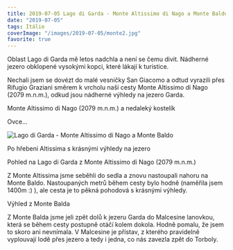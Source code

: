 ```yaml
---
title: 2019-07-05 Lago di Garda - Monte Altissimo di Nago a Monte Baldo
date: "2019-07-05"
tags: Itálie
coverImage: "/images/2019-07-05/monte2.jpg"
favorite: true
---
```


Oblast Lago di Garda mě letos nadchla a není se čemu divit. Nádherné jezero obklopené vysokými kopci, které lákají k turistice.

<CustomImage
  src="/images/2019-07-05/monte2.jpg"
  alt="Lago di Garda - Monte Altissimo di Nago a Monte Baldo"
  size="horizontalLarge"
/>

<CustomImage
  src="/images/2019-07-05/monte1.jpg"
  alt="Lago di Garda - Monte Altissimo di Nago a Monte Baldo"
  size="horizontalLarge"
/>

Nechali jsem se dovézt do malé vesničky San Giacomo a odtud vyrazili přes Rifugio Graziani směrem k vrcholu naší cesty Monte Altissimo di Nago (2079 m.n.m.), odkud jsou nádherné výhledy na jezero Garda.

<CustomImage
  src="/images/2019-07-05/monte3.jpg"
  alt="Lago di Garda - Monte Altissimo di Nago a Monte Baldo"
  size="horizontalLarge"
/>

<CustomImage
  src="/images/2019-07-05/monte4.jpg"
  alt="Lago di Garda - Monte Altissimo di Nago a Monte Baldo"
  size="horizontalLarge"
/>

Monte Altissimo di Nago (2079 m.n.m.) a nedaleký kostelík

<CustomImage
  src="/images/2019-07-05/monte5.jpg"
  alt="Lago di Garda - Monte Altissimo di Nago a Monte Baldo"
  size="horizontalLarge"
/>

Ovce...

<CustomImage
  src="/images/2019-07-05/monte6.jpg"
  alt="Lago di Garda - Monte Altissimo di Nago a Monte Baldo"
  size="horizontalLarge"
/>

<div className="flex justify-center pb-2">
  <Image
    src="/images/2019-07-05/monte7.jpg"
    alt="Lago di Garda - Monte Altissimo di Nago a Monte Baldo"
    width={1024}
    height={622}
  />
</div>

Po hřebeni Altissima s krásnými výhledy na jezero

Pohled na Lago di Garda z Monte Altissimo di Nago (2079 m.n.m.)

<CustomImage
  src="/images/2019-07-05/monte8.jpg"
  alt="Lago di Garda - Monte Altissimo di Nago a Monte Baldo"
  size="horizontalLarge"
/>

Z Monte Altissima jsme seběhli do sedla a znovu nastoupali nahoru na Monte Baldo. Nastoupaných metrů během cesty bylo hodně (naměřila jsem 1400m :) ), ale cesta je to pěkná pohodová s krásnými výhledy.

Výhled z Monte Balda

<CustomImage
  src="/images/2019-07-05/monte9.jpg"
  alt="Lago di Garda - Monte Altissimo di Nago a Monte Baldo"
  size="horizontalLarge"
/>

<CustomImage
  src="/images/2019-07-05/monte10.jpg"
  alt="Lago di Garda - Monte Altissimo di Nago a Monte Baldo"
  size="horizontalLarge"
/>

<CustomImage
  src="/images/2019-07-05/monte11.jpg"
  alt="Lago di Garda - Monte Altissimo di Nago a Monte Baldo"
  size="horizontalLarge"
/>

Z Monte Balda jsme jeli zpět dolů k jezeru Garda do Malcesine lanovkou, která se během cesty postupně otáčí kolem dokola. Hodně pomalu, že jsem to skoro ani nevnímala. V Malcesine je přístav, z kterého pravidelně vyplouvají lodě přes jezero a tedy i jedna, co nás zavezla zpět do Torboly.
